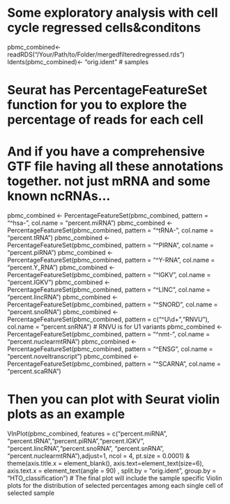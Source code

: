 # Some exploratory analysis with cell cycle regressed cells&conditons
pbmc_combined<-readRDS("/Your/Path/to/Folder/mergedfilteredregressed.rds")
Idents(pbmc_combined)<- "orig.ident" # samples

# Seurat has PercentageFeatureSet function for you to explore the percentage of reads for each cell
# And if you have a comprehensive GTF file having all these annotations together. not just mRNA and some known ncRNAs...
pbmc_combined <- PercentageFeatureSet(pbmc_combined, pattern = "^hsa-", col.name = "percent.miRNA")
pbmc_combined <- PercentageFeatureSet(pbmc_combined, pattern = "^tRNA-", col.name = "percent.tRNA")
pbmc_combined <- PercentageFeatureSet(pbmc_combined, pattern = "^PIRNA", col.name = "percent.piRNA")
pbmc_combined <- PercentageFeatureSet(pbmc_combined, pattern = "^Y-RNA", col.name = "percent.Y_RNA")
pbmc_combined <- PercentageFeatureSet(pbmc_combined, pattern = "^IGKV", col.name = "percent.IGKV")
pbmc_combined <- PercentageFeatureSet(pbmc_combined, pattern = "^LINC", col.name = "percent.lincRNA")
pbmc_combined <- PercentageFeatureSet(pbmc_combined, pattern = "^SNORD", col.name = "percent.snoRNA")
pbmc_combined <- PercentageFeatureSet(pbmc_combined, pattern = c("^U\\d+","RNVU"), col.name = "percent.snRNA") # RNVU is for U1 variants
pbmc_combined <- PercentageFeatureSet(pbmc_combined, pattern = "^nmt-", col.name = "percent.nuclearmtRNA")
pbmc_combined <- PercentageFeatureSet(pbmc_combined, pattern = "^ENSG", col.name = "percent.noveltranscript")
pbmc_combined <- PercentageFeatureSet(pbmc_combined, pattern = "^SCARNA", col.name = "percent.scaRNA")

# Then you can plot with Seurat violin plots as an example
VlnPlot(pbmc_combined, features = c("percent.miRNA", "percent.tRNA","percent.piRNA","percent.IGKV", "percent.lincRNA","percent.snoRNA", "percent.snRNA", "percent.nuclearmtRNA"),adjust=1, ncol = 4, pt.size = 0.0001) & theme(axis.title.x = element_blank(), axis.text=element_text(size=6), axis.text.x = element_text(angle = 90) , split.by = "orig.ident", group.by = "HTO_classification")
# The final plot will include the sample specific Violin plots for the distribution of selected percentages among each single cell of selected sample
